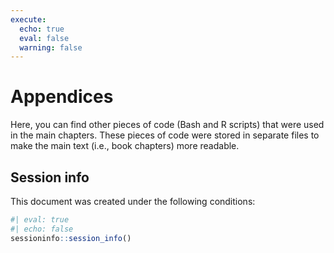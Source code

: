 ```yaml
---
execute: 
  echo: true
  eval: false
  warning: false
---
```


# Appendices {.unnumbered}

Here, you can find other pieces of code (Bash and R scripts) that were
used in the main chapters. These pieces of code were stored in separate files
to make the main text (i.e., book chapters) more readable.

## Session info {.unnumbered}

This document was created under the following conditions:

```r
#| eval: true
#| echo: false
sessioninfo::session_info()
```


